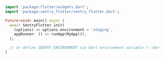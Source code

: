 ```dart
import 'package:flutter/widgets.dart';
import 'package:sentry_flutter/sentry_flutter.dart';

Future<void> main() async {
  await SentryFlutter.init(
    (options) => options.environment = 'staging',
    appRunner: () => runApp(MyApp()),
  );

  // or define SENTRY_ENVIRONMENT via Dart environment variable (--dart-define)
}

```
